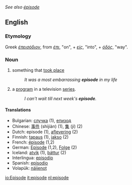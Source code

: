 ''See also [[épisode]]''
==English==

===Etymology===
Greek ''[[έπεισόδιον]]'', from ''[[έπι]]'', "on", + ''[[είς]]'', "into", + ''[[όδός]]'', "way".

===Noun===
{{en-noun-reg}}

# something that [[take place|took place]]
#:''It was a most embarrassing '''episode''' in my life''
# a [[program]] in a television [[series]].
#:''I can't wait till next week's '''episode'''.''

====Translations====
*Bulgarian: [[случка]] {{f}} (1), [[епизод]] {{m}}
*Chinese: [[事件]] (shìjiàn) (1), [[集]] (jí) (2)
*Dutch: episode {{f}} (1), [[aflevering]] {{f}} (2)
*Finnish: [[tapaus]] (1), [[jakso]] (2)
*French: [[épisode]] {{f}} (1,2)
*German: [[Episode]] {{f}} (1,2), [[Folge]] {{f}} (2)
*Iceland: [[atvik]] (1), [[þáttur]] (2)
*Interlingua: [[episodio]]
*Spanish: [[episodio]]
*Volapük: [[näijenot]]

[[io:Episode]]
[[it:episode]]
[[nl:episode]]
